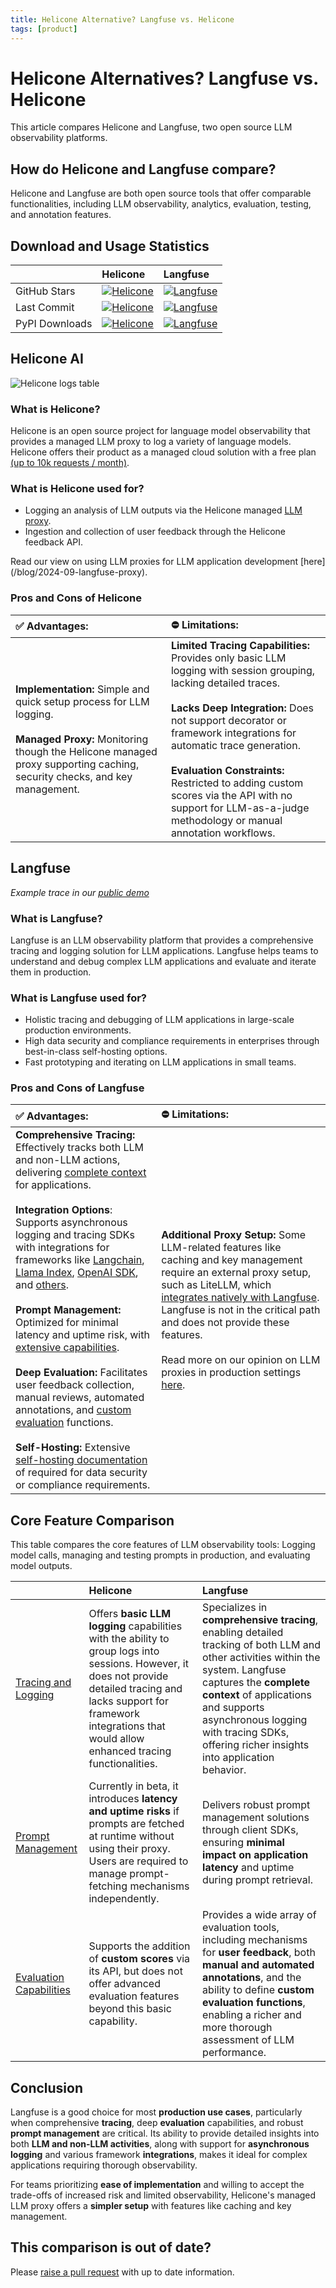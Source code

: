 ```yaml
---
title: Helicone Alternative? Langfuse vs. Helicone
tags: [product]
---
```


# Helicone Alternatives? Langfuse vs. Helicone

This article compares Helicone and Langfuse, two open source LLM observability platforms.

## How do Helicone and Langfuse compare?

Helicone and Langfuse are both open source tools that offer comparable functionalities, including LLM observability, analytics, evaluation, testing, and annotation features.

## Download and Usage Statistics

|  | Helicone  | Langfuse  |
| :---- | :---- | :---- |
| GitHub Stars | [![Helicone](https://img.shields.io/github/stars/helicone/helicone?style=flat-square&logo=github&labelColor=%230D1117&color=%23161B22)](https://github.com/helicone/helicone) | [![Langfuse](https://img.shields.io/github/stars/langfuse/langfuse?style=flat-square&logo=github&labelColor=%230D1117&color=%23161B22)](https://github.com/langfuse/langfuse) |
| Last Commit | [![Helicone](https://img.shields.io/github/last-commit/helicone/helicone?style=flat-square&logo=github&labelColor=%230D1117&color=%23161B22)](https://github.com/helicone/helicone) | [![Langfuse](https://img.shields.io/github/last-commit/langfuse/langfuse?style=flat-square&logo=github&labelColor=%230D1117&color=%23161B22)](https://github.com/langfuse/langfuse) |
| PyPI Downloads | [![Helicone](https://img.shields.io/pypi/dw/helicone?style=flat-square&logo=pypi&labelColor=%230D1117&color=%23161B22)](https://pypi.org/project/helicone) | [![Langfuse](https://img.shields.io/pypi/dw/langfuse?style=flat-square&logo=pypi&labelColor=%230D1117&color=%23161B22)](https://pypi.org/project/langfuse) |

## Helicone AI

![Helicone logs table](/images/blog/faq/helicone-alternatives/helicone-logs-table.png)

### What is Helicone?

Helicone is an open source project for language model observability that provides a managed LLM proxy to log a variety of language models. Helicone offers their product as a managed cloud solution with a free plan [(up to 10k requests / month)](https://www.helicone.ai/pricing).

### What is Helicone used for?

- Logging an analysis of LLM outputs via the Helicone managed [LLM proxy](https://docs.helicone.ai/getting-started/integration-method/gateway).
- Ingestion and collection of user feedback through the Helicone feedback API.


<Callout type="info">
  Read our view on using LLM proxies for LLM application development [here](/blog/2024-09-langfuse-proxy). 
</Callout>

### Pros and Cons of Helicone

| ✅ Advantages: | ⛔️ Limitations: |
| :---- | :---- |
| **Implementation:** Simple and quick setup process for LLM logging. <br/><br/>**Managed Proxy:** Monitoring though the Helicone managed proxy supporting caching, security checks, and key management. | **Limited Tracing Capabilities:** Provides only basic LLM logging with session grouping, lacking detailed traces. <br/><br/>**Lacks Deep Integration:** Does not support decorator or framework integrations for automatic trace generation. <br/><br/>**Evaluation Constraints:** Restricted to adding custom scores via the API with no support for LLM-as-a-judge methodology or manual annotation workflows. |

## Langfuse 

<CloudflareVideo
  videoId="be2a8276c589a0de39ab846d505cf731"
  aspectRatio={1.516}
  gifStyle
  className="block dark:hidden"
/>
<CloudflareVideo
  videoId="835959b1fbe097cd396e7b20cd5cf91e"
  aspectRatio={1.516}
  gifStyle
  className="hidden dark:block"
/>
_Example trace in our [public demo](/docs/demo)_

### What is Langfuse?

Langfuse is an LLM observability platform that provides a comprehensive tracing and logging solution for LLM applications. Langfuse helps teams to understand and debug complex LLM applications and evaluate and iterate them in production.

### What is Langfuse used for?

- Holistic tracing and debugging of LLM applications in large-scale production environments.
- High data security and compliance requirements in enterprises through best-in-class self-hosting options.
- Fast prototyping and iterating on LLM applications in small teams.

### Pros and Cons of Langfuse

| ✅ Advantages: | ⛔️ Limitations: |
| :---- | :---- |
| **Comprehensive Tracing:** Effectively tracks both LLM and non-LLM actions, delivering [complete context](/docs/tracing) for applications. <br/><br/>**Integration Options**: Supports asynchronous logging and tracing SDKs with integrations for frameworks like [Langchain](/docs/integrations/langchain/tracing), [Llama Index](/docs/integrations/llama-index/get-started), [OpenAI SDK](/docs/integrations/openai/python/get-started), and [others](/docs/integrations/overview). <br/><br/>**Prompt Management:** Optimized for minimal latency and uptime risk, with [extensive capabilities](/docs/prompts/get-started). <br/><br/>**Deep Evaluation:** Facilitates user feedback collection, manual reviews, automated annotations, and [custom evaluation](/docs/scores/overview) functions. <br/><br/>**Self-Hosting:** Extensive [self-hosting documentation](/docs/deployment/feature-overview) of required for data security or compliance requirements. | **Additional Proxy Setup:** Some LLM-related features like caching and key management require an external proxy setup, such as LiteLLM, which [integrates natively with Langfuse](/docs/integrations/litellm/tracing). Langfuse is not in the critical path and does not provide these features. <br/><br/>Read more on our opinion on LLM proxies in production settings [here](/blog/2024-09-langfuse-proxy). |

## Core Feature Comparison

This table compares the core features of LLM observability tools: Logging model calls, managing and testing prompts in production, and evaluating model outputs.

|  | Helicone | Langfuse |
| :---- | :---- | :---- |
| [Tracing and Logging](/docs/tracing) | Offers **basic LLM logging** capabilities with the ability to group logs into sessions. However, it does not provide detailed tracing and lacks support for framework integrations that would allow enhanced tracing functionalities. | Specializes in **comprehensive tracing**, enabling detailed tracking of both LLM and other activities within the system. Langfuse captures the **complete context** of applications and supports asynchronous logging with tracing SDKs, offering richer insights into application behavior. |
| [Prompt Management](/docs/prompts/get-started) | Currently in beta, it introduces **latency and uptime risks** if prompts are fetched at runtime without using their proxy. Users are required to manage prompt-fetching mechanisms independently.  | Delivers robust prompt management solutions through client SDKs, ensuring **minimal impact on application latency** and uptime during prompt retrieval.  |
| [Evaluation Capabilities](/docs/scores/overview) | Supports the addition of **custom scores** via its API, but does not offer advanced evaluation features beyond this basic capability. | Provides a wide array of evaluation tools, including mechanisms for **user feedback**, both **manual and automated annotations**, and the ability to define **custom evaluation functions**, enabling a richer and more thorough assessment of LLM performance. |

## Conclusion

Langfuse is a good choice for most **production use cases**, particularly when comprehensive **tracing**, deep **evaluation** capabilities, and robust **prompt management** are critical. Its ability to provide detailed insights into both **LLM and non-LLM activities**, along with support for **asynchronous logging** and various framework **integrations**, makes it ideal for complex applications requiring thorough observability. 

For teams prioritizing **ease of implementation** and willing to accept the trade-offs of increased risk and limited observability, Helicone's managed LLM proxy offers a **simpler setup** with features like caching and key management.

## This comparison is out of date?

Please [raise a pull request](https://github.com/langfuse/langfuse-docs/tree/main/pages/faq/all) with up to date information.

